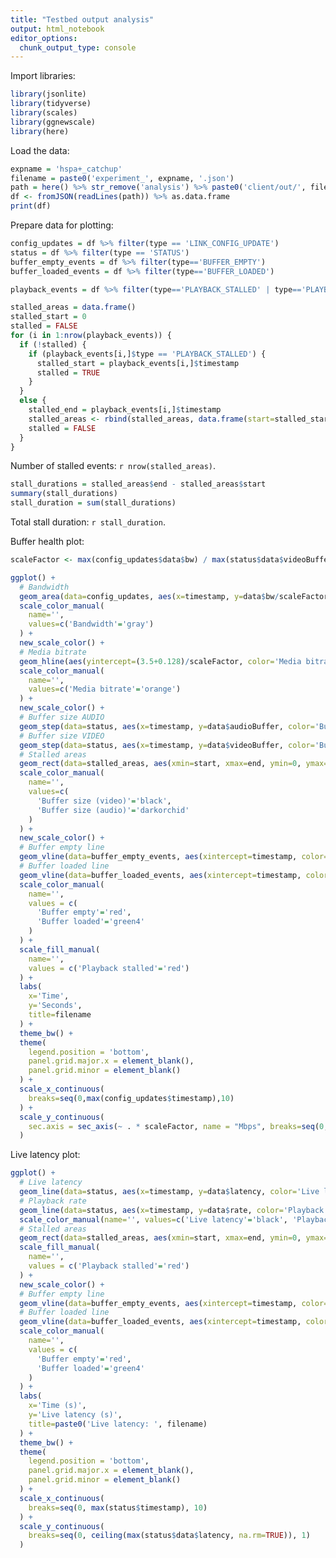 ```yaml
---
title: "Testbed output analysis"
output: html_notebook
editor_options: 
  chunk_output_type: console
---
```


Import libraries:

```r
library(jsonlite)
library(tidyverse)
library(scales)
library(ggnewscale)
library(here)
```

Load the data:

```r
expname = 'hspa+_catchup'
filename = paste0('experiment_', expname, '.json')
path = here() %>% str_remove('analysis') %>% paste0('client/out/', filename)
df <- fromJSON(readLines(path)) %>% as.data.frame
print(df)
```

Prepare data for plotting:

```r
config_updates = df %>% filter(type == 'LINK_CONFIG_UPDATE')
status = df %>% filter(type == 'STATUS')
buffer_empty_events = df %>% filter(type=='BUFFER_EMPTY')
buffer_loaded_events = df %>% filter(type=='BUFFER_LOADED')
```

```r
playback_events = df %>% filter(type=='PLAYBACK_STALLED' | type=='PLAYBACK_RESUMED') %>% select(timestamp, type)

stalled_areas = data.frame()
stalled_start = 0
stalled = FALSE
for (i in 1:nrow(playback_events)) {
  if (!stalled) {
    if (playback_events[i,]$type == 'PLAYBACK_STALLED') {
      stalled_start = playback_events[i,]$timestamp
      stalled = TRUE
    }
  }
  else {
    stalled_end = playback_events[i,]$timestamp
    stalled_areas <- rbind(stalled_areas, data.frame(start=stalled_start, end=stalled_end))
    stalled = FALSE
  }
}
```

Number of stalled events: `r nrow(stalled_areas)`.

```r
stall_durations = stalled_areas$end - stalled_areas$start
summary(stall_durations)
stall_duration = sum(stall_durations)
```

Total stall duration: `r stall_duration`.

Buffer health plot:

```r
scaleFactor <- max(config_updates$data$bw) / max(status$data$videoBuffer) * 3

ggplot() +
  # Bandwidth
  geom_area(data=config_updates, aes(x=timestamp, y=data$bw/scaleFactor, color='Bandwidth'), linetype='dashed', alpha=0.15) +
  scale_color_manual(
    name='',
    values=c('Bandwidth'='gray')
  ) +
  new_scale_color() +
  # Media bitrate
  geom_hline(aes(yintercept=(3.5+0.128)/scaleFactor, color='Media bitrate'), linetype='dashed') +
  scale_color_manual(
    name='',
    values=c('Media bitrate'='orange')
  ) +
  new_scale_color() +
  # Buffer size AUDIO
  geom_step(data=status, aes(x=timestamp, y=data$audioBuffer, color='Buffer size (audio)'), alpha=0.5) +
  # Buffer size VIDEO
  geom_step(data=status, aes(x=timestamp, y=data$videoBuffer, color='Buffer size (video)')) +
  # Stalled areas
  geom_rect(data=stalled_areas, aes(xmin=start, xmax=end, ymin=0, ymax=Inf, fill='Playback stalled'), alpha=0.15) +
  scale_color_manual(
    name='',
    values=c(
      'Buffer size (video)'='black',
      'Buffer size (audio)'='darkorchid'
    )
  ) +
  new_scale_color() +
  # Buffer empty line
  geom_vline(data=buffer_empty_events, aes(xintercept=timestamp, color='Buffer empty'), linetype='dashed', alpha=0.25) +
  # Buffer loaded line
  geom_vline(data=buffer_loaded_events, aes(xintercept=timestamp, color='Buffer loaded'), linetype='dashed', alpha=0.25) +
  scale_color_manual(
    name='',
    values = c(
      'Buffer empty'='red',
      'Buffer loaded'='green4'
    )
  ) +
  scale_fill_manual(
    name='',
    values = c('Playback stalled'='red')
  ) +
  labs(
    x='Time',
    y='Seconds',
    title=filename
  ) +
  theme_bw() +
  theme(
    legend.position = 'bottom',
    panel.grid.major.x = element_blank(),
    panel.grid.minor = element_blank()
  ) +
  scale_x_continuous(
    breaks=seq(0,max(config_updates$timestamp),10)
  ) +
  scale_y_continuous(
    sec.axis = sec_axis(~ . * scaleFactor, name = "Mbps", breaks=seq(0, max(config_updates$data$bw), 2))
  )
```

Live latency plot:

```r
ggplot() +
  # Live latency
  geom_line(data=status, aes(x=timestamp, y=data$latency, color='Live latency'), size=0.75) +
  # Playback rate
  geom_line(data=status, aes(x=timestamp, y=data$rate, color='Playback rate'), size=0.5) +
  scale_color_manual(name='', values=c('Live latency'='black', 'Playback rate'='red')) +
  # Stalled areas
  geom_rect(data=stalled_areas, aes(xmin=start, xmax=end, ymin=0, ymax=Inf, fill='Playback stalled'), alpha=0.15) +
  scale_fill_manual(
    name='',
    values = c('Playback stalled'='red')
  ) +
  new_scale_color() +
  # Buffer empty line
  geom_vline(data=buffer_empty_events, aes(xintercept=timestamp, color='Buffer empty'), linetype='dashed', alpha=0.25) +
  # Buffer loaded line
  geom_vline(data=buffer_loaded_events, aes(xintercept=timestamp, color='Buffer loaded'), linetype='dashed', alpha=0.25) +
  scale_color_manual(
    name='',
    values = c(
      'Buffer empty'='red',
      'Buffer loaded'='green4'
    )
  ) +
  labs(
    x='Time (s)',
    y='Live latency (s)',
    title=paste0('Live latency: ', filename)
  ) +
  theme_bw() +
  theme(
    legend.position = 'bottom',
    panel.grid.major.x = element_blank(),
    panel.grid.minor = element_blank()
  ) +
  scale_x_continuous(
    breaks=seq(0, max(status$timestamp), 10)
  ) +
  scale_y_continuous(
    breaks=seq(0, ceiling(max(status$data$latency, na.rm=TRUE)), 1)
  )
```

